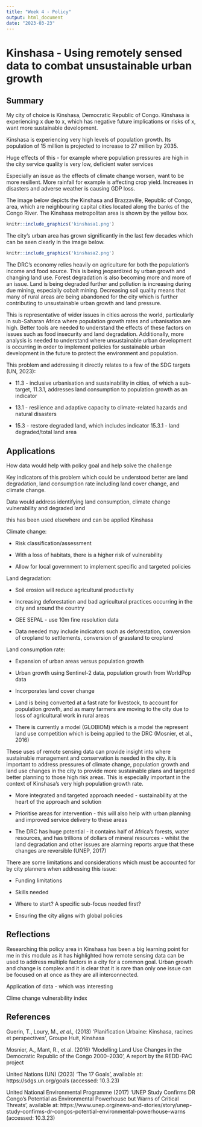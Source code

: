 ```yaml
---
title: "Week 4 - Policy"
output: html_document
date: "2023-03-23"
---
```


# Kinshasa - Using remotely sensed data to combat unsustainable urban growth

## Summary

My city of choice is Kinshasa, Democratic Republic of Congo. Kinshasa is experiencing x due to x, which has negative future implications or risks of x, want more sustainable development.

Kinshasa is experiencing very high levels of population growth. Its population of 15 million is projected to increase to 27 million by 2035.

Huge effects of this - for example where population pressures are high in the city service quality is very low, deficient water services

Especially an issue as the effects of climate change worsen, want to be more resilient. More rainfall for example is affecting crop yield. Increases in disasters and adverse weather is causing GDP loss.

The image below depicts the Kinshasa and Brazzaville, Republic of Congo, area, which are neighbouring capital cities located along the banks of the Congo River. The Kinshasa metropolitan area is shown by the yellow box.

```r
knitr::include_graphics('kinshasa1.png')

```

The city's urban area has grown significantly in the last few decades which can be seen clearly in the image below.

```r
knitr::include_graphics('kinshasa2.png')

```

The DRC's economy relies heavily on agriculture for both the population's income and food source. This is being jeopardized by urban growth and changing land use. Forest degradation is also becoming more and more of an issue. Land is being degraded further and pollution is increasing during due mining, especially cobalt mining. Decreasing soil quality means that many of rural areas are being abandoned for the city which is further contributing to unsustainable urban growth and land pressure.

This is representative of wider issues in cities across the world, particularly in sub-Saharan Africa where population growth rates and urbanisation are high. Better tools are needed to understand the effects of these factors on issues such as food insecurity and land degradation. Additionally, more analysis is needed to understand where unsustainable urban development is occurring in order to implement policies for sustainable urban development in the future to protect the environment and population.

This problem and addressing it directly relates to a few of the SDG targets (UN, 2023):

-   11.3 - inclusive urbanisation and sustainability in cities, of which a sub-target, 11.3.1, addresses land consumption to population growth as an indicator

-   13.1 - resilience and adaptive capacity to climate-related hazards and natural disasters

-   15.3 - restore degraded land, which includes indicator 15.3.1 - land degraded/total land area

## Applications

How data would help with policy goal and help solve the challenge

Key indicators of this problem which could be understood better are land degradation, land consumption rate including land cover change, and climate change.

Data would address identifying land consumption, climate change vulnerability and degraded land

this has been used elsewhere and can be applied Kinshasa

Climate change:

-   Risk classification/assessment

-   With a loss of habitats, there is a higher risk of vulnerability

-   Allow for local government to implement specific and targeted policies

Land degradation:

-   Soil erosion will reduce agricultural productivity

-   Increasing deforestation and bad agricultural practices occurring in the city and around the country

-   GEE SEPAL - use 10m fine resolution data

-   Data needed may include indicators such as deforestation, conversion of cropland to settlements, conversion of grassland to cropland

Land consumption rate:

-   Expansion of urban areas versus population growth

-   Urban growth using Sentinel-2 data, population growth from WorldPop data

-   Incorporates land cover change

-   Land is being converted at a fast rate for livestock, to account for population growth, and as many farmers are moving to the city due to loss of agricultural work in rural areas

-   There is currently a model (GLOBIOM) which is a model the represent land use competition which is being applied to the DRC (Mosnier, et al., 2016)

These uses of remote sensing data can provide insight into where sustainable management and conservation is needed in the city. it is important to address pressures of climate change, population growth and land use changes in the city to provide more sustainable plans and targeted better planning to those high risk areas. This is especially important in the context of Kinshasa's very high population growth rate.

-   More integrated and targeted approach needed - sustainability at the heart of the approach and solution

-   Prioritise areas for intervention - this will also help with urban planning and improved service delivery to these areas

-   The DRC has huge potential - it contains half of Africa's forests, water resources, and has trillions of dollars of mineral resources - whilst the land degradation and other issues are alarming reports argue that these changes are reversible (UNEP, 2017)

There are some limitations and considerations which must be accounted for by city planners when addressing this issue:

-   Funding limitations

-   Skills needed

-   Where to start? A specific sub-focus needed first?

-   Ensuring the city aligns with global policies

## Reflections

Researching this policy area in Kinshasa has been a big learning point for me in this module as it has highlighted how remote sensing data can be used to address multiple factors in a city for a common goal. Urban growth and change is complex and it is clear that it is rare than only one issue can be focused on at once as they are all interconnected.

Application of data - which was interesting

Clime change vulnerability index

## References

Guerin, T., Loury, M., *et al.,* (2013) \'Planification Urbaine: Kinshasa, racines et perspectives\', Groupe Huit, Kinshasa

Mosnier, A., Mant, R., et al. (2016) 'Modelling Land Use Changes in the Democratic Republic of the Congo 2000--2030', A report by the REDD-PAC project

United Nations (UN) (2023) 'The 17 Goals', available at: https://sdgs.un.org/goals (accessed: 10.3.23)

United National Environmental Programme (2017) 'UNEP Study Confirms DR Congo's Potential as Environmental Powerhouse but Warns of Critical Threats', available at: https://www.unep.org/news-and-stories/story/unep-study-confirms-dr-congos-potential-environmental-powerhouse-warns (accessed: 10.3.23)
